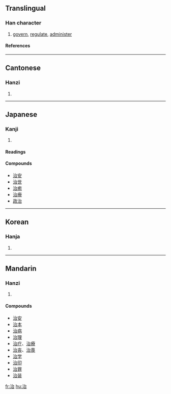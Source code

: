 ==Translingual==
===Han character===
{{Han char|rn=85|rad=水|as=05|sn=8|four=3316<sub>0</sub>|canj=水戈口 (EIR)}}
# [[govern]], [[regulate]], [[administer]]
====References====
{{Han ref|kx=0614.070|dkj=17256|dj=1007.110|hdz=31599.060|uh=6CBB|ud=27835|bh=AA76|bd=43638}}

----
==Cantonese==
===Hanzi===
{{yue-hanzi|jyut=|y=[[ji6]]}}
# {{defn|Cantonese}}

----
== Japanese ==
===Kanji===
{{ja-kanji|grade=4|rs=水05}}
# {{defn|Japanese}} 
====Readings====
{{ja-readings|on=[[じ]] (ji), [[ち]] (chi)|kun=[[おさめる]] ([[治める]], osameru), [[なおる]] ([[治る]], naoru), [[おさまる]] ([[治まる]], osamaru)}}

====Compounds====
*[[治安]]
*[[治世]]
*[[治癒]]
*[[治療]]
*[[政治]]

----
==Korean==
===Hanja===
{{ko-hanja|hangeul=치|eumhun=|rv=chi|mr=ch'i|y=chi}}
# {{defn|Korean}}

----
==Mandarin==
===Hanzi===
{{cmn-hanzi|pin=[[zhì]] ([[zhi4]])|wg=[[chih4|chih<sup>4</sup>]]}}
# {{defn|Mandarin}}

====Compounds====
*[[治安]]
*[[治本]]
*[[治病]]
*[[治理]]
*[[治疗]]、[[治療]]
*[[治丧]]、[[治喪]]
*[[治学]]
*[[治印]]
*[[治罪]]
*[[治装]]

[[fr:治]]
[[hu:治]]